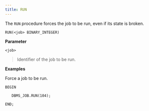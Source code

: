 ```yaml
---
title: RUN
---
```


The `RUN` procedure forces the job to be run, even if its state is
broken.

`RUN(<job> BINARY_INTEGER)`

**Parameter**

`<job>`

> Identifier of the job to be run.

**Examples**

Force a job to be run.

``` text
BEGIN

   DBMS_JOB.RUN(104);

END;
```

